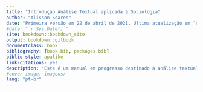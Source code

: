 ```yaml
--- 
title: "Introdução Análise Textual aplicada à Sociologia"
author: "Alisson Soares"
date: "Primeira versão em 22 de abril de 2021. Última atualização em `r format(Sys.time(), '%d %B de %Y')`"
#date: "`r Sys.Date()`"
site: bookdown::bookdown_site
output: bookdown::gitbook
documentclass: book
bibliography: [book.bib, packages.bib]
biblio-style: apalike
link-citations: yes
description: "Este é um manual em progresso destinado à análise textual aplicada às ciências sociais, priorizando materiais gratuitos e de código aberto."
#cover-image: imagens/
lang: "pt-br"
---
```






